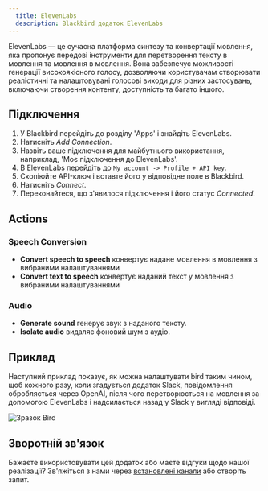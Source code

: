 ```yaml
---
  title: ElevenLabs
  description: Blackbird додаток ElevenLabs
---
```


<LinkCard title="Переглянути на Github" target="_blank" href="https://github.com/bb-io/ElevenLabs" icon="github" />
 
  
ElevenLabs — це сучасна платформа синтезу та конвертації мовлення, яка пропонує передові інструменти для перетворення тексту в мовлення та мовлення в мовлення. Вона забезпечує можливості генерації високоякісного голосу, дозволяючи користувачам створювати реалістичні та налаштовувані голосові виходи для різних застосувань, включаючи створення контенту, доступність та багато іншого.
  
## Підключення

1.  У Blackbird перейдіть до розділу 'Apps' і знайдіть ElevenLabs.
2.  Натисніть _Add Connection_.
3.  Назвіть ваше підключення для майбутнього використання, наприклад, 'Моє підключення до ElevenLabs'.
4.  В ElevenLabs перейдіть до `My account -> Profile + API key`.
5.  Скопіюйте API-ключ і вставте його у відповідне поле в Blackbird.
6.  Натисніть _Connect_.
7.  Переконайтеся, що з'явилося підключення і його статус _Connected_.
  
## Actions  
  
### Speech Conversion

-   **Convert speech to speech** конвертує надане мовлення в мовлення з вибраними налаштуваннями
-   **Convert text to speech** конвертує наданий текст у мовлення з вибраними налаштуваннями
  
### Audio

- **Generate sound** генерує звук з наданого тексту.
- **Isolate audio** видаляє фоновий шум з аудіо.


## Приклад  
  
Наступний приклад показує, як можна налаштувати bird таким чином, щоб кожного разу, коли згадується додаток Slack, повідомлення обробляється через OpenAI, після чого перетворюється на мовлення за допомогою ElevenLabs і надсилається назад у Slack у вигляді відповіді.

![Зразок Bird](https://github.com/bb-io/ElevenLabs/assets/137277669/26345195-1715-4719-92a6-f41bd6bf60ac)
  
## Зворотній зв'язок  
  
Бажаєте використовувати цей додаток або маєте відгуки щодо нашої реалізації? Зв'яжіться з нами через [встановлені канали](https://www.blackbird.io/) або створіть запит.